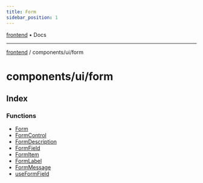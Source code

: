 ```yaml
---
title: Form
sidebar_position: 1
---
```


[frontend](./form/../../..) • Docs

***

[frontend](./form/../../..) / components/ui/form

# components/ui/form

## Index

### Functions

- [Form](./form/functions/Form)
- [FormControl](./form/functions/FormControl)
- [FormDescription](./form/functions/FormDescription)
- [FormField](./form/functions/FormField)
- [FormItem](./form/functions/FormItem)
- [FormLabel](./form/functions/FormLabel)
- [FormMessage](./form/functions/FormMessage)
- [useFormField](./form/functions/useFormField)
